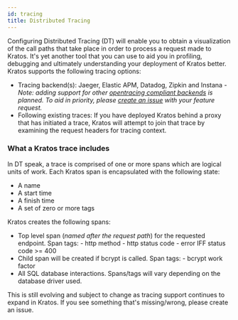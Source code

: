 ```yaml
---
id: tracing
title: Distributed Tracing
---
```


Configuring Distributed Tracing (DT) will enable you to obtain a visualization
of the call paths that take place in order to process a request made to Kratos.
It's yet another tool that you can use to aid you in profiling, debugging and
ultimately understanding your deployment of Kratos better. Kratos supports the
following tracing options:

- Tracing backend(s): Jaeger, Elastic APM, Datadog, Zipkin and Instana - _Note:
  adding support for other
  [opentracing compliant backends](https://opentracing.io/docs/supported-tracers)
  is planned. To aid in priority, please
  [create an issue](https://github.com/ory/kratos/issues) with your feature
  request._
- Following existing traces: If you have deployed Kratos behind a proxy that has
  initiated a trace, Kratos will attempt to join that trace by examining the
  request headers for tracing context.

### What a Kratos trace includes

In DT speak, a trace is comprised of one or more spans which are logical units
of work. Each Kratos span is encapsulated with the following state:

- A name
- A start time
- A finish time
- A set of zero or more tags

Kratos creates the following spans:

- Top level span (_named after the request path_) for the requested endpoint.
  Span tags: - http method - http status code - error IFF status code >= 400
- Child span will be created if bcrypt is called. Span tags: - bcrypt work
  factor
- All SQL database interactions. Spans/tags will vary depending on the database
  driver used.

This is still evolving and subject to change as tracing support continues to
expand in Kratos. If you see something that's missing/wrong, please create an
issue.
